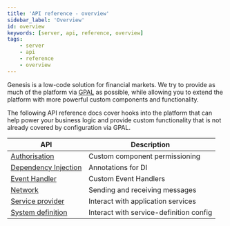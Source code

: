 ```yaml
---
title: 'API reference - overview'
sidebar_label: 'Overview'
id: overview
keywords: [server, api, reference, overview]
tags:
    - server
    - api
    - reference
    - overview
---
```


Genesis is a low-code solution for financial markets. We try to provide as much of the platform via [GPAL](../../../getting-started/glossary/glossary/#gpal) as possible, while allowing you to extend the platform with more powerful custom components and functionality.

The following API reference docs cover hooks into the platform that can help power your business logic and provide custom functionality that is not already covered by configuration via GPAL.

| API | Description |
| --- | --- |
| [Authorisation](./01_authorisation-api.mdx) | Custom component permissioning |
| [Dependency Injection](./02_dependency-injection.mdx) | Annotations for DI |
| [Event Handler](./03_event-handler-api.mdx) | Custom Event Handlers |
| [Network](./04_network-api.mdx) | Sending and receiving messages |
| [Service provider](./05_service-provider-api.mdx) | Interact with application services |
| [System definition](./06_system-definition-api.mdx) | Interact with service-definition config |

